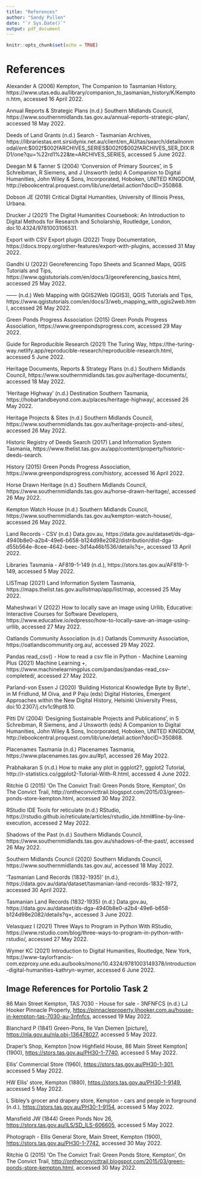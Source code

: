 ```yaml
---
title: "References"
author: "Sandy Pullen"
date: "`r Sys.Date()`"
output: pdf_document
---
```


```r
knitr::opts_chunk$set(echo = TRUE)
```

# References

Alexander A (2006) Kempton, The Companion to Tasmanian History, https://www.utas.edu.au/library/companion_to_tasmanian_history/K/Kempton.htm, accessed 16 April 2022.

Annual Reports & Strategic Plans (n.d.) Southern Midlands Council, https://www.southernmidlands.tas.gov.au/annual-reports-strategic-plan/, accessed 18 May 2022.

Deeds of Land Grants (n.d.) Search - Tasmanian Archives, https://librariestas.ent.sirsidynix.net.au/client/en_AU/tas/search/detailnonmodal/ent:$002f$002fARCHIVES_SERIES$002f0$002fARCHIVES_SER_DIX:RD1/one?qu=%22rd1%22&te=ARCHIVES_SERIES, accessed 5 June 2022.

Deegan M & Tanner S (2004) ‘Conversion of Primary Sources’, in S Schreibman, R Siemens, and J Unsworth (eds) A Companion to Digital Humanities, John Wiley & Sons, Incorporated, Hoboken, UNITED KINGDOM, http://ebookcentral.proquest.com/lib/une/detail.action?docID=350868.

Dobson JE (2019) Critical Digital Humanities, University of Illinois Press, Urbana.

Drucker J (2021) The Digital Humanities Coursebook: An Introduction to Digital Methods for Research and Scholarship, Routledge, London, doi:10.4324/9781003106531.

Export with CSV Export plugin (2022) Tropy Documentation, https://docs.tropy.org/other-features/export-with-plugins, accessed 31 May 2022.

Gandhi U (2022) Georeferencing Topo Sheets and Scanned Maps, QGIS Tutorials and Tips, https://www.qgistutorials.com/en/docs/3/georeferencing_basics.html, accessed 25 May 2022.

—— (n.d.) Web Mapping with QGIS2Web (QGIS3), QGIS Tutorials and Tips, https://www.qgistutorials.com/en/docs/3/web_mapping_with_qgis2web.html, accessed 26 May 2022.

Green Ponds Progress Association (2015) Green Ponds Progress Association, https://www.greenpondsprogress.com, accessed 29 May 2022.

Guide for Reproducible Research (2021) The Turing Way, https://the-turing-way.netlify.app/reproducible-research/reproducible-research.html, accessed 5 June 2022.

Heritage Documents, Reports & Strategy Plans (n.d.) Southern Midlands Council, https://www.southernmidlands.tas.gov.au/heritage-documents/, accessed 18 May 2022.

‘Heritage Highway’ (n.d.) Destination Southern Tasmania, https://hobartandbeyond.com.au/places/heritage-highway/, accessed 26 May 2022.

Heritage Projects & Sites (n.d.) Southern Midlands Council, https://www.southernmidlands.tas.gov.au/heritage-projects-and-sites/, accessed 26 May 2022.

Historic Registry of Deeds Search (2017) Land Information System Tasmania, https://www.thelist.tas.gov.au/app/content/property/historic-deeds-search.

History (2015) Green Ponds Progress Association, https://www.greenpondsprogress.com/history, accessed 16 April 2022.

Horse Drawn Heritage (n.d.) Southern Midlands Council, https://www.southernmidlands.tas.gov.au/horse-drawn-heritage/, accessed 26 May 2022.

Kempton Watch House (n.d.) Southern Midlands Council, https://www.southernmidlands.tas.gov.au/kempton-watch-house/, accessed 26 May 2022.

Land Records - CSV (n.d.) Data.gov.au, https://data.gov.au/dataset/ds-dga-4940b8e0-a2b4-49e6-b658-b124d98e2082/distribution/dist-dga-d55b564e-8cee-4642-beec-3d14a46b1536/details?q=, accessed 13 April 2022.

Libraries Tasmania - AF819-1-149 (n.d.), https://stors.tas.gov.au/AF819-1-149, accessed 5 May 2022.

LISTmap (2021) Land Information System Tasmania, https://maps.thelist.tas.gov.au/listmap/app/list/map, accessed 25 May 2022.

Maheshwari V (2022) How to locally save an image using Urllib, Educative: Interactive Courses for Software Developers, https://www.educative.io/edpresso/how-to-locally-save-an-image-using-urllib, accessed 27 May 2022.

Oatlands Community Association (n.d.) Oatlands Community Association, https://oatlandscommunity.org.au/, accessed 29 May 2022.

Pandas read_csv() - How to read a csv file in Python - Machine Learning Plus (2021) Machine Learning +, https://www.machinelearningplus.com/pandas/pandas-read_csv-completed/, accessed 27 May 2022.

Parland-von Essen J (2020) ‘Building Historical Knowledge Byte by Byte’:, in M Fridlund, M Oiva, and P Paju (eds) Digital Histories, Emergent Approaches within the New Digital History, Helsinki University Press, doi:10.2307/j.ctv1c9hpt8.10.

Pitti DV (2004) ‘Designing Sustainable Projects and  Publications’, in S Schreibman, R Siemens, and J Unsworth (eds) A Companion to Digital Humanities, John Wiley & Sons, Incorporated, Hoboken, UNITED KINGDOM, http://ebookcentral.proquest.com/lib/une/detail.action?docID=350868.

Placenames Tasmania (n.d.) Placenames Tasmania, https://www.placenames.tas.gov.au/#p1, accessed 26 May 2022.

Prabhakaran S (n.d.) How to make any plot in ggplot2?, ggplot2 Tutorial, http://r-statistics.co/ggplot2-Tutorial-With-R.html, accessed 4 June 2022.

Ritchie G (2015) ‘On The Convict Trail: Green Ponds Store, Kempton’, On The Convict Trail, http://ontheconvicttrail.blogspot.com/2015/03/green-ponds-store-kempton.html, accessed 30 May 2022.

RStudio IDE Tools for reticulate (n.d.) RStudio, https://rstudio.github.io/reticulate/articles/rstudio_ide.html#line-by-line-execution, accessed 2 May 2022.

Shadows of the Past (n.d.) Southern Midlands Council, https://www.southernmidlands.tas.gov.au/shadows-of-the-past/, accessed 26 May 2022.

Southern Midlands Council (2020) Southern Midlands Council, https://www.southernmidlands.tas.gov.au/, accessed 18 May 2022.

‘Tasmanian Land Records (1832-1935)’ (n.d.), https://data.gov.au/data/dataset/tasmanian-land-records-1832-1972, accessed 30 April 2022.

Tasmanian Land Records (1832-1935) (n.d.) Data.gov.au, https://data.gov.au/dataset/ds-dga-4940b8e0-a2b4-49e6-b658-b124d98e2082/details?q=, accessed 3 June 2022.

Velasquez I (2021) Three Ways to Program in Python With RStudio, https://www.rstudio.com/blog/three-ways-to-program-in-python-with-rstudio/, accessed 27 May 2022.

Wymer KC (2021) Introduction to Digital Humanities, Routledge, New York, https://www-taylorfrancis-com.ezproxy.une.edu.au/books/mono/10.4324/9781003149378/introduction-digital-humanities-kathryn-wymer, accessed 6 June 2022.

## Image References for Portolio Task 2

86 Main Street Kempton, TAS 7030 - House for sale - 3NFNFCS (n.d.) LJ Hooker Pinnacle Property, <https://pinnacleproperty.ljhooker.com.au/house-in-kempton-tas-7030-au-3nfnfcs>, accessed 19 May 2022.

Blanchard P (1841) Green-Pons, Ile Van Diemen [picture], <https://nla.gov.au/nla.obj-136478027>, accessed 5 May 2022.

Draper's Shop, Kempton [now Highfield House, 86 Main Street Kempton] (1900), <https://stors.tas.gov.au/PH30-1-7740>, accessed 5 May 2022.

Ellis' Commercial Store (1960), <https://stors.tas.gov.au/PH30-1-301>, accessed 5 May 2022.

HW Ellis' store, Kempton (1880), <https://stors.tas.gov.au/PH30-1-9149>, accessed 5 May 2022.

L Sibley's grocer and drapery store, Kempton - cars and people in forground (n.d.), <https://stors.tas.gov.au/PH30-1-9154>, accessed 5 May 2022.

Mansfield JW (1844) Green Ponds Nov 26, <https://stors.tas.gov.au/ILS/SD_ILS-606605>, accessed 5 May 2022.

Photograph - Ellis General Store, Main Street, Kempton (1900), <https://stors.tas.gov.au/PH30-1-7742>, accessed 30 May 2022.

Ritchie G (2015) 'On The Convict Trail: Green Ponds Store, Kempton', On The Convict Trail, <http://ontheconvicttrail.blogspot.com/2015/03/green-ponds-store-kempton.html>, accessed 30 May 2022.

